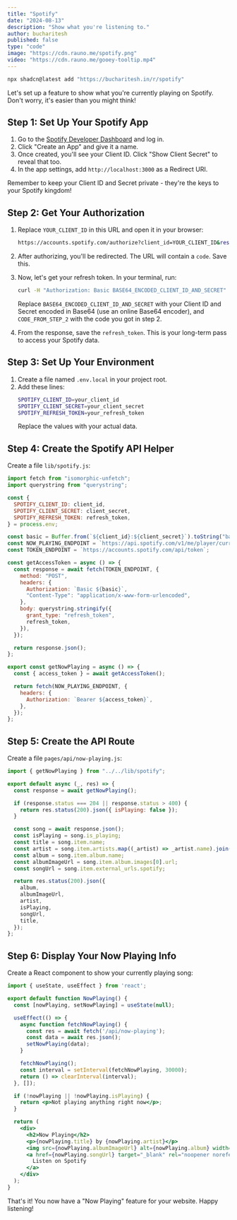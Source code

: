 ```yaml
---
title: "Spotify"
date: "2024-08-13"
description: "Show what you're listening to."
author: bucharitesh
published: false
type: "code"
image: "https://cdn.rauno.me/spotify.png"
video: "https://cdn.rauno.me/gooey-tooltip.mp4"
---
```


```bash
npx shadcn@latest add "https://bucharitesh.in/r/spotify"
```

Let's set up a feature to show what you're currently playing on Spotify. Don't worry, it's easier than you might think!

## Step 1: Set Up Your Spotify App

1. Go to the [Spotify Developer Dashboard](https://developer.spotify.com/dashboard/) and log in.
2. Click "Create an App" and give it a name.
3. Once created, you'll see your Client ID. Click "Show Client Secret" to reveal that too.
4. In the app settings, add `http://localhost:3000` as a Redirect URI.

Remember to keep your Client ID and Secret private - they're the keys to your Spotify kingdom!

## Step 2: Get Your Authorization

1. Replace `YOUR_CLIENT_ID` in this URL and open it in your browser:
   ```bash
   https://accounts.spotify.com/authorize?client_id=YOUR_CLIENT_ID&response_type=code&redirect_uri=http%3A%2F%2Flocalhost:3000&scope=user-read-currently-playing%20user-top-read
   ```

2. After authorizing, you'll be redirected. The URL will contain a `code`. Save this.

3. Now, let's get your refresh token. In your terminal, run:
   ```bash
   curl -H "Authorization: Basic BASE64_ENCODED_CLIENT_ID_AND_SECRET" -d grant_type=authorization_code -d code=CODE_FROM_STEP_2 -d redirect_uri=http%3A%2F%2Flocalhost:3000 https://accounts.spotify.com/api/token
   ```
   Replace `BASE64_ENCODED_CLIENT_ID_AND_SECRET` with your Client ID and Secret encoded in Base64 (use an online Base64 encoder), and `CODE_FROM_STEP_2` with the code you got in step 2.

4. From the response, save the `refresh_token`. This is your long-term pass to access your Spotify data.

## Step 3: Set Up Your Environment

1. Create a file named `.env.local` in your project root.
2. Add these lines:
   ```bash
   SPOTIFY_CLIENT_ID=your_client_id
   SPOTIFY_CLIENT_SECRET=your_client_secret
   SPOTIFY_REFRESH_TOKEN=your_refresh_token
   ```
   Replace the values with your actual data.

## Step 4: Create the Spotify API Helper

Create a file `lib/spotify.js`:

```javascript
import fetch from "isomorphic-unfetch";
import querystring from "querystring";

const {
  SPOTIFY_CLIENT_ID: client_id,
  SPOTIFY_CLIENT_SECRET: client_secret,
  SPOTIFY_REFRESH_TOKEN: refresh_token,
} = process.env;

const basic = Buffer.from(`${client_id}:${client_secret}`).toString("base64");
const NOW_PLAYING_ENDPOINT = `https://api.spotify.com/v1/me/player/currently-playing`;
const TOKEN_ENDPOINT = `https://accounts.spotify.com/api/token`;

const getAccessToken = async () => {
  const response = await fetch(TOKEN_ENDPOINT, {
    method: "POST",
    headers: {
      Authorization: `Basic ${basic}`,
      "Content-Type": "application/x-www-form-urlencoded",
    },
    body: querystring.stringify({
      grant_type: "refresh_token",
      refresh_token,
    }),
  });

  return response.json();
};

export const getNowPlaying = async () => {
  const { access_token } = await getAccessToken();

  return fetch(NOW_PLAYING_ENDPOINT, {
    headers: {
      Authorization: `Bearer ${access_token}`,
    },
  });
};
```

## Step 5: Create the API Route

Create a file `pages/api/now-playing.js`:

```javascript
import { getNowPlaying } from "../../lib/spotify";

export default async (_, res) => {
  const response = await getNowPlaying();

  if (response.status === 204 || response.status > 400) {
    return res.status(200).json({ isPlaying: false });
  }

  const song = await response.json();
  const isPlaying = song.is_playing;
  const title = song.item.name;
  const artist = song.item.artists.map((_artist) => _artist.name).join(", ");
  const album = song.item.album.name;
  const albumImageUrl = song.item.album.images[0].url;
  const songUrl = song.item.external_urls.spotify;

  return res.status(200).json({
    album,
    albumImageUrl,
    artist,
    isPlaying,
    songUrl,
    title,
  });
};
```

## Step 6: Display Your Now Playing Info

Create a React component to show your currently playing song:

```jsx
import { useState, useEffect } from 'react';

export default function NowPlaying() {
  const [nowPlaying, setNowPlaying] = useState(null);

  useEffect(() => {
    async function fetchNowPlaying() {
      const res = await fetch('/api/now-playing');
      const data = await res.json();
      setNowPlaying(data);
    }

    fetchNowPlaying();
    const interval = setInterval(fetchNowPlaying, 30000);
    return () => clearInterval(interval);
  }, []);

  if (!nowPlaying || !nowPlaying.isPlaying) {
    return <p>Not playing anything right now</p>;
  }

  return (
    <div>
      <h2>Now Playing</h2>
      <p>{nowPlaying.title} by {nowPlaying.artist}</p>
      <img src={nowPlaying.albumImageUrl} alt={nowPlaying.album} width="300" height="300" />
      <a href={nowPlaying.songUrl} target="_blank" rel="noopener noreferrer">
        Listen on Spotify
      </a>
    </div>
  );
}
```

That's it! You now have a "Now Playing" feature for your website. Happy listening!